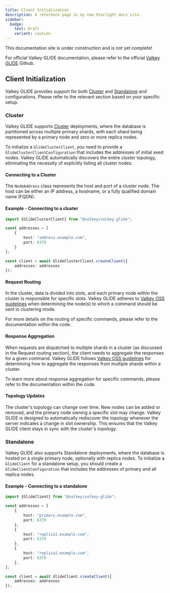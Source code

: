 ```yaml
---
title: Client Initialization
description: A reference page in my new Starlight docs site.
sidebar:
  badge:
    text: Draft
    variant: caution
---
```



<Aside type="caution" title="Work In Progress!">
This documentation site is under construction and is not yet complete!

For official Valkey GLIDE documentation, please refer to the official [Valkey GLIDE](https://github.com/valkey-io/valkey-glide) Github.
</Aside>


## Client Initialization

Valkey GLIDE provides support for both [Cluster](https://github.com/valkey-io/valkey-glide/wiki/NodeJS-wrapper#cluster) and [Standalone](https://github.com/valkey-io/valkey-glide/wiki/NodeJS-wrapper#standalone) and configurations. Please refer to the relevant section based on your specific setup.

### Cluster

Valkey GLIDE supports [Cluster](https://valkey.io/topics/cluster-spec) deployments, where the database is partitioned across multiple primary shards, with each shard being represented by a primary node and zero or more replica nodes.


To initialize a `GlideClusterClient`, you need to provide a `GlideClusterClientConfiguration` that includes the addresses of initial seed nodes. Valkey GLIDE automatically discovers the entire cluster topology, eliminating the necessity of explicitly listing all cluster nodes.

#### **Connecting to a Cluster**

The `NodeAddress` class represents the host and port of a cluster node. The host can be either an IP address, a hostname, or a fully qualified domain name (FQDN).

#### Example - Connecting to a cluster

```typescript
import {GlideClusterClient} from "@valkey/valkey-glide";

const addresses = [
    {
        host: "address.example.com",
        port: 6379
    }
];

const client = await GlideClusterClient.createClient({
    addresses: addresses
});
```

#### Request Routing

In the cluster, data is divided into slots, and each primary node within the cluster is responsible for specific slots. Valkey GLIDE adheres to [Valkey OSS guidelines](https://valkey.io/topics/command-tips/#request-policy) when determining the node(s) to which a command should be sent in clustering mode. 

For more details on the routing of specific commands, please refer to the documentation within the code.

#### Response Aggregation

When requests are dispatched to multiple shards in a cluster (as discussed in the Request routing section), the client needs to aggregate the responses for a given command. Valkey GLIDE follows [Valkey OSS guidelines](https://valkey.io/topics/command-tips/#response-policy) for determining how to aggregate the responses from multiple shards within a cluster. 

To learn more about response aggregation for specific commands, please refer to the documentation within the code.

#### Topology Updates

The cluster's topology can change over time. New nodes can be added or removed, and the primary node owning a specific slot may change. Valkey GLIDE is designed to automatically rediscover the topology whenever the server indicates a change in slot ownership. This ensures that the Valkey GLIDE client stays in sync with the cluster's topology.

### Standalone 

Valkey GLIDE also supports Standalone deployments, where the database is hosted on a single primary node, optionally with replica nodes. To initialize a `GlideClient` for a standalone setup, you should create a `GlideClientConfiguration` that includes the addresses of primary and all replica nodes.

#### **Example - Connecting to a standalone** 

```typescript
import {GlideClient} from "@valkey/valkey-glide";

const addresses = [
    {
        host: "primary.example.com",
        port: 6379
    },
    {
        host: "replica1.example.com",
        port: 6379
    },
    {
        host: "replica2.example.com",
        port: 6379
    },
];

const client = await GlideClient.createClient({
    addresses: addresses
});
```


